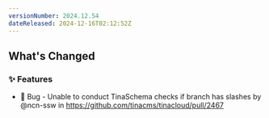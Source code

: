 ```yaml
---
versionNumber: 2024.12.54
dateReleased: 2024-12-16T02:12:52Z
---
```


<!-- Release notes generated using configuration in .github/release.yml at main -->

## What's Changed
### ✨ Features
* 🐛 Bug - Unable to conduct TinaSchema checks if branch has slashes by @ncn-ssw in https://github.com/tinacms/tinacloud/pull/2467



